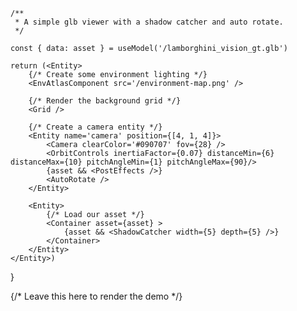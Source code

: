 
    /**
     * A simple glb viewer with a shadow catcher and auto rotate.
     */

    const { data: asset } = useModel('/lamborghini_vision_gt.glb')

    return (<Entity>
        {/* Create some environment lighting */}
        <EnvAtlasComponent src='/environment-map.png' />

        {/* Render the background grid */}
        <Grid />

        {/* Create a camera entity */}
        <Entity name='camera' position={[4, 1, 4]}>
            <Camera clearColor='#090707' fov={28} />
            <OrbitControls inertiaFactor={0.07} distanceMin={6} distanceMax={10} pitchAngleMin={1} pitchAngleMax={90}/>
            {asset && <PostEffects />}
            <AutoRotate />
        </Entity>

        <Entity>
            {/* Load our asset */}
            <Container asset={asset} >
                {asset && <ShadowCatcher width={5} depth={5} />}
            </Container>
        </Entity>
    </Entity>)
}

{/* Leave this here to render the demo */}
<ModelViewer />